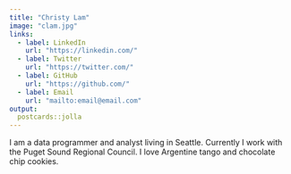 ```yaml
---
title: "Christy Lam"
image: "clam.jpg"
links:
  - label: LinkedIn
    url: "https://linkedin.com/"
  - label: Twitter
    url: "https://twitter.com/"
  - label: GitHub
    url: "https://github.com/"
  - label: Email
    url: "mailto:email@email.com"
output:
  postcards::jolla
---
```

 
I am a data programmer and analyst living in Seattle. 
Currently I work with the Puget Sound Regional Council. I love Argentine tango and chocolate chip cookies.
